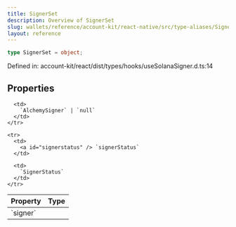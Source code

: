 ```yaml
---
title: SignerSet
description: Overview of SignerSet
slug: wallets/reference/account-kit/react-native/src/type-aliases/SignerSet
layout: reference
---
```


```ts
type SignerSet = object;
```

Defined in: account-kit/react/dist/types/hooks/useSolanaSigner.d.ts:14

## Properties

<table>
  <thead>
    <tr>
      <th align="left">Property</th>
      <th align="left">Type</th>
    </tr>
  </thead>

  <tbody>
    <tr>
      <td>
        <a id="signer" /> `signer`
      </td>

      <td>
        `AlchemySigner` | `null`
      </td>
    </tr>

    <tr>
      <td>
        <a id="signerstatus" /> `signerStatus`
      </td>

      <td>
        `SignerStatus`
      </td>
    </tr>

  </tbody>
</table>

